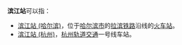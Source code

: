 '''滨江站'''可以指：
* [[滨江站_(哈尔滨)|滨江站 (哈尔滨)]]，位于[[哈尔滨市|哈尔滨市]]的[[拉滨铁路|拉滨铁路]]沿线的[[火车站|火车站]]。
* [[滨江站_(杭州)|滨江站 (杭州)]]，[[杭州轨道交通|杭州轨道交通]]一号线车站。
{{消歧義|cat=三字車站名消歧義}}